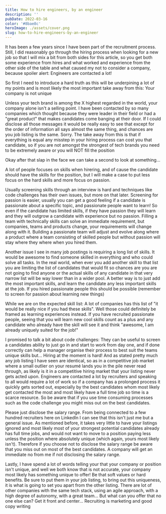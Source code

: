 ```yaml
---
title: How to hire engineers, by an engineer
description: ''
pubDate: 2022-03-16
color: '#8bae8c'
heroImage: ./assets/cover.png
slug: how-to-hire-engineers-by-an-engineer
---
```


It has been a few years since I have been part of the recruitment process. Still, I did reasonably go through the hiring process when looking for a new job so that I will mix a bit from both sides for this article, so you get both some experience from hires and what worked and experience from the other side of the table and what caused my not to consider a company, because spoiler alert: Engineers are contacted a lot!

So first I need to introduce a hard truth as this will be underpining a lot of my points and is most likely the most important take away from this: Your company is not unique

Unless your tech brand is among the X highest regarded in the world, your company alone isn't a selling point. I have been contacted by so many companies which thought because they were leader in their field or had a "great product" that makes candidates come banging at their door. If I could disclose all those messages it would be really easy to see that except for the order of information all says almost the same thing, and chances are you job listing is the same. Sorry.
The take away from this is that if everything is equal any misstep in your hiring process can cost you that candidate, so if you are not amongst the strongest of tech brands you need to be extremely aware or you will NOT fill the position

Okay after that slap in the face we can take a second to look at something...

A lot of people focuses on skills when hirering, and of cause the candidate should have the skills for the position, but I will make a case to put less focus on the hard skills and more focus on passion.

Usually screening skills through an interview is hard and techniques like code challenges has their own issues, but more on that later.
Screening for passion is easier, usually you can get a good feeling if a candidate is passionate about a specific topic, and passionate people want to learn! So even if the candidate has limited skills, if they have passion they will learn and they will outgrow a candidate with experience but no passion.
Filling a team with technically skills can solve an immediate requirement, but companies, teams and products change, your requirements will change along with it. Building a passionate team will adjust and evolve along where a product where a team consisting of skilled people but without passion will stay where they where when you hired them.

Another issue I see in many job postings is requiring a long list of skills. It would be awesome to find someone skilled in everything and who could solve all tasks. In the real world, when ever you add another skill to that list you are limiting the list of candidates that would fit so chances are you are not going to find anyone or the actual skills of any candidate in that very narrow list will be way lower than in a wider pool.
A better way is to just add the most important skills, and learn the candidate any less important skills at the job. If you hired passionate people this should be possible (remember to screen for passion about learning new things)

While we are on the expected skill list: A lot of companies has this list of "it would be really nice if you had these skills". Well those could definitely be framed as learning experiences instead. If you have recruited passionate people, seeing that you will learn new cool skills count as a plus and any candidate who already have the skill will see it and think "awesome, I am already uniquely suited for the job!"

I promised to talk a bit about code challenges: They can be useful to screen a candidates ability to just go in and start to work from day one, and if done correctly can help a manager organise their process to best suit the teams unique skills but...
Hiring at the moment is hard! And as stated pretty much any job listing I have seen are identical, so as in a competitive job market where a small outlier on your resumé lands you in the pile never read through, as likely is it in a competitive hiring market that your listing never gets acted upon.
Engineers are contacted a lot by recruiters and speaking to all would require a lot of work so if a company has a prolonged process it quickly gets sorted out, especially by the best candidates whom most likely get contacted the most and most likely have a full time job so time is a scarce resource.
So be aware that if you use time consuming processes such as the code challenge you might miss out on the best candidates.

Please just disclose the salary range. From being connected to a few hundred recruiters here on LinkedIn I can see that this isn't just me but a general issue. As mentioned before, it takes very little to have your listings ignored and most likely most of your strongest potential candidates already has full time jobs, and would not want to move to a position paying less unless the position where absolutely unique (which again, yours most likely isn't). Therefore if you choose not to disclose the salary range be aware that you miss out on most of the best candidates. A company will get an immediate no from me if not disclosing the salary range.

Lastly, I have spend a lot of words telling your that your company or position isn't unique, and well we both know that is not accurate, your company most likely has something unique to offer! Be that soft values or hard benefits. Be sure to put them in your job listing, to bring out this uniqueness, it is what is going to set you apart from the other listing. There are lot of other companies with the same tech stack, using an agile approach, with a high degree of autonomy, with a great team... But what can you offer that no one else can? Get it front and center... Recruiting is marketing and good copy writing

